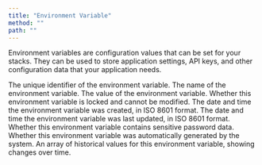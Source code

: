 ```yaml
---
title: "Environment Variable"
method: ""
path: ""
---
```


Environment variables are configuration values that can be set for your stacks. They can be used to store application settings, API keys, and other configuration data that your application needs.

<Model>
    <ModelProperty name="id" type="integer">
        The unique identifier of the environment variable.
    </ModelProperty>
    <ModelProperty name="key" type="string">
        The name of the environment variable.
    </ModelProperty>
    <ModelProperty name="value" type="string">
        The value of the environment variable.
    </ModelProperty>
    <ModelProperty name="readonly" type="boolean">
        Whether this environment variable is locked and cannot be modified.
    </ModelProperty>
    <ModelProperty name="created_at" type="datetime">
        The date and time the environment variable was created, in ISO 8601 format.
    </ModelProperty>
    <ModelProperty name="updated_at" type="datetime">
        The date and time the environment variable was last updated, in ISO 8601 format.
    </ModelProperty>
    <ModelProperty name="is_password" type="boolean">
        Whether this environment variable contains sensitive password data.
    </ModelProperty>
    <ModelProperty name="is_generated" type="boolean">
        Whether this environment variable was automatically generated by the system.
    </ModelProperty>
    <ModelProperty name="history" type="array">
        An array of historical values for this environment variable, showing changes over time.
    </ModelProperty>
</Model>